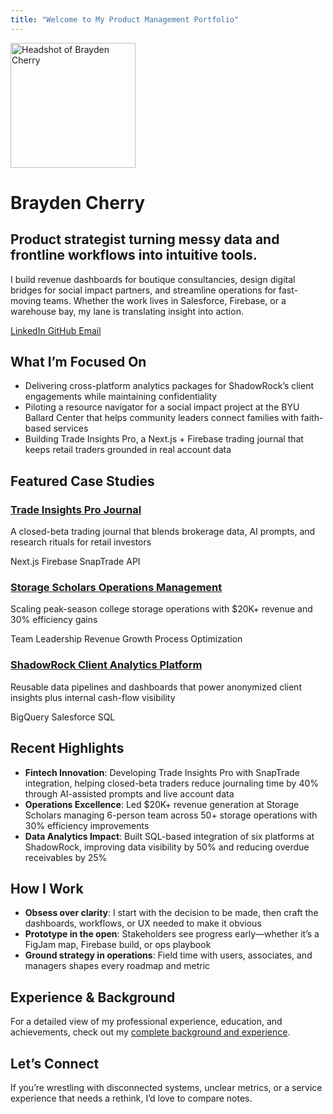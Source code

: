 ```yaml
---
title: "Welcome to My Product Management Portfolio"
---
```


::: {.hero-banner .text-center}

<img src="images/profile.jpeg" alt="Headshot of Brayden Cherry" class="rounded-circle mb-3" width="200">

<h1>Brayden Cherry</h1>
<h2>Product strategist turning messy data and frontline workflows into intuitive tools.</h2>

<p>I build revenue dashboards for boutique consultancies, design digital bridges for social impact partners, and streamline operations for fast-moving teams. Whether the work lives in Salesforce, Firebase, or a warehouse bay, my lane is translating insight into action.</p>

<a href="https://linkedin.com/in/braydencherry" class="btn btn-outline-primary btn-sm" target="_blank">
  <i class="fab fa-linkedin"></i> LinkedIn
</a>
<a href="https://github.com/cherryb16" class="btn btn-outline-primary btn-sm" target="_blank">
  <i class="fab fa-github"></i> GitHub
</a>
<a href="mailto:braydenmcherry@gmail.com" class="btn btn-outline-primary btn-sm" target="_blank">
  <i class="fa-solid fa-envelope"></i> Email
</a>

:::

## What I'm Focused On

- Delivering cross-platform analytics packages for ShadowRock's client engagements while maintaining confidentiality
- Piloting a resource navigator for a social impact project at the BYU Ballard Center that helps community leaders connect families with faith-based services
- Building Trade Insights Pro, a Next.js + Firebase trading journal that keeps retail traders grounded in real account data

## Featured Case Studies

::: {.projects-showcase}

::: {.project-card .fintech-card}
::: {.project-icon}
<i class="fas fa-chart-line"></i>
:::
::: {.project-content}
### [Trade Insights Pro Journal](projects/project-6.qmd)
A closed-beta trading journal that blends brokerage data, AI prompts, and research rituals for retail investors

::: {.project-tags}
<span class="tag">Next.js</span>
<span class="tag">Firebase</span>
<span class="tag">SnapTrade API</span>
:::
:::
:::

::: {.project-card .operations-card}
::: {.project-icon}
<i class="fas fa-users"></i>
:::
::: {.project-content}
### [Storage Scholars Operations Management](projects/project-4.qmd)
Scaling peak-season college storage operations with $20K+ revenue and 30% efficiency gains

::: {.project-tags}
<span class="tag">Team Leadership</span>
<span class="tag">Revenue Growth</span>
<span class="tag">Process Optimization</span>
:::
:::
:::

::: {.project-card .analytics-card}
::: {.project-icon}
<i class="fas fa-database"></i>
:::
::: {.project-content}
### [ShadowRock Client Analytics Platform](projects/project-1.qmd)
Reusable data pipelines and dashboards that power anonymized client insights plus internal cash-flow visibility

::: {.project-tags}
<span class="tag">BigQuery</span>
<span class="tag">Salesforce</span>
<span class="tag">SQL</span>
:::
:::
:::

:::

## Recent Highlights

- **Fintech Innovation**: Developing Trade Insights Pro with SnapTrade integration, helping closed-beta traders reduce journaling time by 40% through AI-assisted prompts and live account data
- **Operations Excellence**: Led $20K+ revenue generation at Storage Scholars managing 6-person team across 50+ storage operations with 30% efficiency improvements
- **Data Analytics Impact**: Built SQL-based integration of six platforms at ShadowRock, improving data visibility by 50% and reducing overdue receivables by 25%

## How I Work

- **Obsess over clarity**: I start with the decision to be made, then craft the dashboards, workflows, or UX needed to make it obvious
- **Prototype in the open**: Stakeholders see progress early—whether it's a FigJam map, Firebase build, or ops playbook
- **Ground strategy in operations**: Field time with users, associates, and managers shapes every roadmap and metric

## Experience & Background

For a detailed view of my professional experience, education, and achievements, check out my [complete background and experience](about.qmd).

## Let's Connect

If you're wrestling with disconnected systems, unclear metrics, or a service experience that needs a rethink, I'd love to compare notes.
